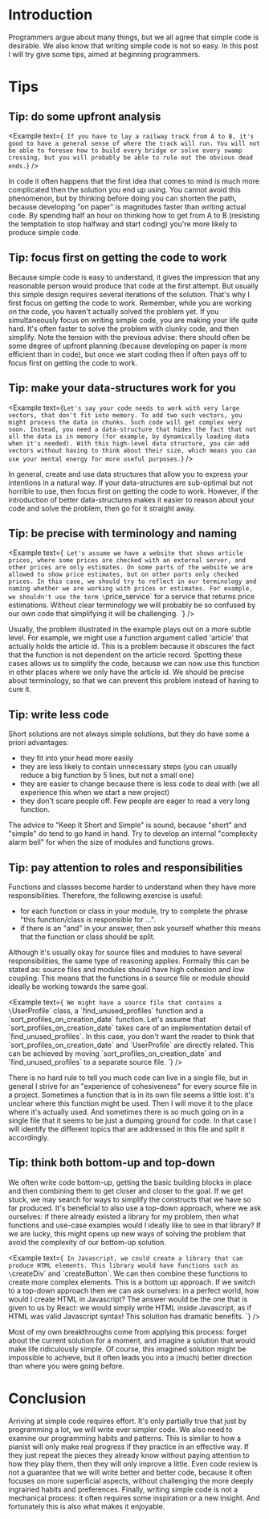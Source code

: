
# Introduction

Programmers argue about many things, but we all agree that simple code is desirable.
We also know that writing simple code is not so easy. In this post I will try give some tips,
aimed at beginning programmers.

# Tips

## Tip: do some upfront analysis

<Example
  text={`
  If you have to lay a railway track from A to B, it's good to have a general
  sense of where the track will run. You will not be able to foresee how to
  build every bridge or solve every swamp crossing, but you will probably be
  able to rule out the obvious dead ends.`}
/>

In code it often happens that the first idea that comes to mind is much more complicated
then the solution you end up using. You cannot avoid this phenomenon, but by thinking
before doing you can shorten the path, because developing "on paper" is magnitudes faster than
writing actual code. By spending half an hour on thinking how to get from A to B (resisting the
temptation to stop halfway and start coding) you're more likely to produce simple code.

## Tip: focus first on getting the code to work

Because simple code is easy to understand, it gives the impression that any reasonable person
would produce that code at the first attempt. But usually this simple design requires several
iterations of the solution. That's why I first focus on getting the code to work.
Remember, while you are working on the code, you haven't actually solved the problem yet. If you
simultaneously focus on writing simple code, you are making your life quite hard. It's often faster to
solve the problem with clunky code, and then simplify. Note the tension with
the previous advise: there should often be some degree of upfront planning (because developing on
paper is more efficient than in code), but once we start coding then if often pays off to focus first
on getting the code to work.

## Tip: make your data-structures work for you

<Example
  text={`
  Let's say your code needs to work with very large vectors, that don't fit into
  memory. To add two such vectors, you might process the data in chunks. Such
  code will get complex very soon. Instead, you need a data-structure that hides
  the fact that not all the data is in memory (for example, by dynamically
  loading data when it's needed). With this high-level data structure, you can
  add vectors without having to think about their size, which means you can use
  your mental energy for more useful purposes.
`}
/>

In general, create and use data structures that allow you to express your intentions in a natural way.
If your data-structures are sub-optimal but not horrible to use, then focus first on
getting the code to work. However, if the introduction of better data-structures makes it easier
to reason about your code and solve the problem, then go for it straight away.

## Tip: be precise with terminology and naming

<Example
  text={`
Let's assume we have a website that shows article prices, where some prices
are checked with an external server, and other prices are only estimates. On
some parts of the website we are allowed to show price estimates, but on other
parts only checked prices. In this case, we should try to reflect in our
terminology and naming whether we are working with prices or estimates. For
example, we shouldn't use the term \`price_service\` for a service that returns
price estimations. Without clear terminology we will probably be so confused
by our own code that simplifying it will be challenging.
`}
/>

Usually, the problem illustrated in the example plays out on a more subtle level. For example, we might use
a function argument called 'article' that actually holds the article id. This is a problem because it obscures
the fact that the function is not dependent on the article record. Spotting these cases allows
us to simplify the code, because we can now use this function in other places where we only have the article id.
We should be precise about terminology, so that we can prevent this problem instead of having to cure it.

## Tip: write less code

Short solutions are not always simple solutions, but they do have some a priori advantages:

- they fit into your head more easily
- they are less likely to contain unnecessary steps (you can usually reduce a big
  function by 5 lines, but not a small one)
- they are easier to change because there is less code to deal with (we all experience this when
  we start a new project)
- they don't scare people off. Few people are eager to read a very long function.

The advice to "Keep It Short and Simple" is sound, because "short" and "simple" do tend to go hand in hand.
Try to develop an internal "complexity alarm bell" for when the size of modules and functions grows.

## Tip: pay attention to roles and responsibilities

Functions and classes become harder to understand when they have more responsibilities. Therefore, the
following exercise is useful:

- for each function or class in your module, try to complete the phrase
  "this function/class is responsible for ...".
- if there is an "and" in your answer, then ask yourself whether this means that the function or class
  should be split.

Although it's usually okay for source files and modules to have several responsibilities, the same type of reasoning applies.
Formally this can be stated as: source files and modules should have high cohesion and low coupling. This means
that the functions in a source file or module should ideally be working towards the same goal.

<Example
  text={`
We might have a source file that contains a \`UserProfile\` class, a
\`find_unused_profiles\` function and a \`sort_profiles_on_creation_date\`
function. Let's assume that \`sort_profiles_on_creation_date\` takes care of an
implementation detail of \`find_unused_profiles\`. In this case, you don't want
the reader to think that \`sort_profiles_on_creation_date\` and \`UserProfile\`
are directly related. This can be achieved by moving
\`sort_profiles_on_creation_date\` and \`find_unused_profiles\` to a separate
source file.
`}
/>

There is no hard rule to tell you much code can live in a single file, but in general I strive for
an "experience of cohesiveness" for every source file in a project. Sometimes a function that is in
its own file seems a little lost: it's unclear where this function might be used. Then I will move it
to the place where it's actually used. And sometimes there is so much going on in a single file that
it seems to be just a dumping ground for code. In that case I will identify the different topics that
are addressed in this file and split it accordingly.

## Tip: think both bottom-up and top-down

We often write code bottom-up, getting the basic building blocks in place and then combining them to get closer
and closer to the goal. If we get stuck, we may search for ways to simplify the constructs that we have so far
produced. It's beneficial to also use a top-down approach, where we ask ourselves: if there already existed a library
for my problem, then what functions and use-case examples would I ideally like to see in that library? If we are lucky,
this might opens up new ways of solving the problem that avoid the complexity of our bottom-up solution.

<Example
  text={`
In Javascript, we could create a library that can produce HTML elements. This
library would have functions such as \`createDiv\` and \`createButton\`. We can
then combine these functions to create more complex elements. This is a bottom
up approach. If we switch to a top-down approach then we can ask ourselves: in
a perfect world, how would I create HTML in Javascript? The answer would be
the one that is given to us by React: we would simply write HTML inside
Javascript, as if HTML was valid Javascript syntax! This solution has dramatic
benefits.
`}
/>

Most of my own breakthroughs come from applying this process: forget about the current solution
for a moment, and imagine a solution that would make life ridiculously simple. Of course, this
imagined solution might be impossible to achieve, but it often leads you into a (much)
better direction than where you were going before.

# Conclusion

Arriving at simple code requires effort. It's only partially true that just by programming a lot, we will write ever simpler code.
We also need to examine our programming habits and patterns. This is similar to how a pianist will only make real progress
if they practice in an effective way. If they just repeat the pieces they already know without paying attention to how
they play them, then they will only improve a little. Even code review is not a guarantee that we will write better and better code,
because it often focuses on more superficial aspects, without challenging the more deeply ingrained habits and preferences.
Finally, writing simple code is not a mechanical process: it often requires some inspiration or a new insight.
And fortunately this is also what makes it enjoyable.
